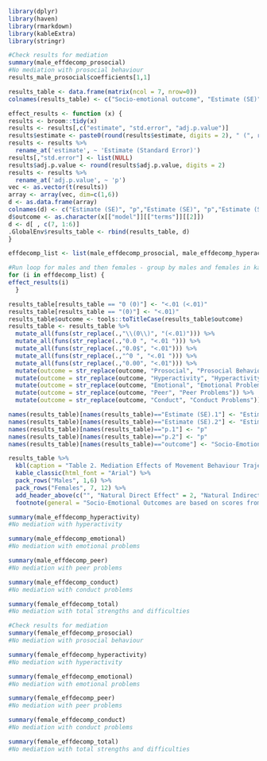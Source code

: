 ```r
library(dplyr)
library(haven)
library(rmarkdown)
library(kableExtra)
library(stringr)
```

```r
#Check results for mediation 
summary(male_effdecomp_prosocial) 
#No mediation with prosocial behaviour 
results_male_prosocial$coefficients[1,1]

results_table <- data.frame(matrix(ncol = 7, nrow=0))
colnames(results_table) <- c("Socio-emotional outcome", "Estimate (SE)", "p", "Estimate (SE)", "p", "Estimate (SE)", "p")

effect_results <- function (x) {
results <- broom::tidy(x)
results <- results[,c("estimate", "std.error", "adj.p.value")]
results$estimate <- paste0(round(results$estimate, digits = 2), " (", round(results$std.error, digits = 2), ")")
results <- results %>% 
  rename_at('estimate', ~ 'Estimate (Standard Error)')
results[,"std.error"] <- list(NULL)
results$adj.p.value <- round(results$adj.p.value, digits = 2)
results <- results %>% 
  rename_at('adj.p.value', ~ 'p')
vec <- as.vector(t(results))
array <- array(vec, dim=c(1,6))
d <- as.data.frame(array)
colnames(d) <- c("Estimate (SE)", "p","Estimate (SE)", "p","Estimate (SE)", "p")
d$outcome <- as.character(x[["model"]][["terms"]][[2]]) 
d <- d[ , c(7, 1:6)] 
.GlobalEnv$results_table <- rbind(results_table, d)
}

effdecomp_list <- list(male_effdecomp_prosocial, male_effdecomp_hyperactivity, male_effdecomp_emotional, male_effdecomp_peer, male_effdecomp_conduct, male_effdecomp_total, female_effdecomp_prosocial, female_effdecomp_hyperactivity, female_effdecomp_emotional, female_effdecomp_peer, female_effdecomp_conduct, female_effdecomp_total)

#Run loop for males and then females - group by males and females in kable table 
for (i in effdecomp_list) {
effect_results(i)
  }

```

```r
results_table[results_table == "0 (0)"] <- "<.01 (<.01)"
results_table[results_table == "(0)"] <- "<.01)" 
results_table$outcome <- tools::toTitleCase(results_table$outcome)
results_table <- results_table %>% 
  mutate_all(funs(str_replace(.,"\\(0\\)", "(<.01)"))) %>% 
  mutate_all(funs(str_replace(.,"0.0 ", "<.01 "))) %>% 
  mutate_all(funs(str_replace(.,"0.0$", "<.01"))) %>% 
  mutate_all(funs(str_replace(.,"^0 ", "<.01 "))) %>% 
  mutate_all(funs(str_replace(.,"0.00", "<.01"))) %>% 
  mutate(outcome = str_replace(outcome, "Prosocial", "Prosocial Behaviour")) %>% 
  mutate(outcome = str_replace(outcome, "Hyperactivity", "Hyperactivity-Inattentiveness")) %>% 
  mutate(outcome = str_replace(outcome, "Emotional", "Emotional Problems ")) %>% 
  mutate(outcome = str_replace(outcome, "Peer", "Peer Problems")) %>% 
  mutate(outcome = str_replace(outcome, "Conduct", "Conduct Problems"))

names(results_table)[names(results_table)=="Estimate (SE).1"] <- "Estimate (SE)"
names(results_table)[names(results_table)=="Estimate (SE).2"] <- "Estimate (SE)"
names(results_table)[names(results_table)=="p.1"] <- "p"
names(results_table)[names(results_table)=="p.2"] <- "p"
names(results_table)[names(results_table)=="outcome"] <- "Socio-Emotional Outcome"


```


```r
results_table %>% 
  kbl(caption = "Table 2. Mediation Effects of Movement Behaviour Trajectories and Socio-Emotional Outcomes") %>% 
  kable_classic(html_font = "Arial") %>% 
  pack_rows("Males", 1,6) %>% 
  pack_rows("Females", 7, 12) %>% 
  add_header_above(c("", "Natural Direct Effect" = 2, "Natural Indirect Effect" = 2, "Total Effect" = 2)) %>% 
  footnote(general = "Socio-Emotional Outcomes are based on scores from the Strengths and Difficulties Questionnaire. SE = Standard Error")
```


```r
summary(male_effdecomp_hyperactivity)
#No mediation with hyperactivity 
```

```r
summary(male_effdecomp_emotional)
#No mediation with emotional problems 
```

```r
summary(male_effdecomp_peer)
#No mediation with peer problems 
```

```r
summary(male_effdecomp_conduct)
#No mediation with conduct problems 
```

```r
summary(female_effdecomp_total)
#No mediation with total strengths and difficulties 
```

```r
#Check results for mediation 
summary(female_effdecomp_prosocial)
#No mediation with prosocial behaviour 
```

```r
summary(female_effdecomp_hyperactivity)
#No mediation with hyperactivity 
```

```r
summary(female_effdecomp_emotional)
#No mediation with emotional problems 
```

```r
summary(female_effdecomp_peer)
#No mediation with peer problems 
```

```r
summary(female_effdecomp_conduct)
#No mediation with conduct problems 
```

```r
summary(female_effdecomp_total)
#No mediation with total strengths and difficulties 
```

